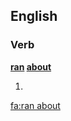 ==English==

===Verb===
'''[[ran]] [[about]]'''

# {{en-simple past of|run about}}

[[fa:ran about]]
